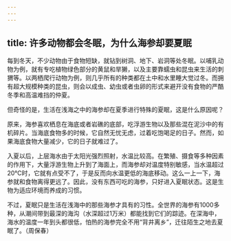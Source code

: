 ```yaml
---
---
---
```

title: 许多动物都会冬眠，为什么海参却要夏眠
---




每到冬天，不少动物由于食物短缺，就钻到树洞、地下、岩洞等处冬眠。以哺乳动物为例，就有专吃植物绿色部分的黄鼠和旱獭，以及主要靠蠕虫和昆虫来生活的刺猬等。以两栖爬行动物为例，则几乎所有的种类都在土中和水里睡大觉过冬。而拥有超大规模种类的昆虫，则会以成虫、幼虫或者虫卵的形式来避开没有食物的严酷冬季和高温难挡的仲夏。

但奇怪的是，生活在浅海之中的海参却在夏季进行特殊的夏眠，这是什么原因呢？

原来，海参喜欢栖息在海底或者岩礁的底部，吃浮游生物以及那些混在泥沙中的有机碎片。当海底食物多的时候，它自然无忧无虑，过着吃饱喝足的日子。然而，如果海底食物大量减少，它的日子就难过了。

入夏以后，上层海水由于太阳光强烈照射，水温比较高。在繁殖、摄食等多种因素的作用下，大量浮游生物上升到了海面上，而海参却对温度特别敏感，当水温超过20℃时，它就有点受不了，于是反而向水温更低的海底移动。这么一上一下，海参就和食物离得更远了。因此，没有东西可吃的海参，只好进入夏眠状态。这是生物为适应环境而养成的习惯。

不过，夏眠只是生活在浅海中的那些海参才具有的习性。全世界的海参有1000多种，从潮间带到最深的海沟（水深超过1万米）都能找到它们的踪迹。在深海中，海水的温度一年到头都很低，怕热的海参完全不用“背井离乡”，迁往陌生之地去夏眠了。（周保春）